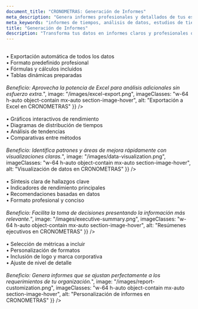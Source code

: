 ```yaml
---
document_title: "CRONOMETRAS: Generación de Informes"
meta_description: "Genera informes profesionales y detallados de tus estudios de tiempos con CRONOMETRAS."
meta_keywords: "informes de tiempos, análisis de datos, estudios de tiempos, reportes industriales"
title: "Generación de Informes"
description: "Transforma tus datos en informes claros y profesionales que facilitan la toma de decisiones."
---
```


<Section
  section={{
    title: "Exportación a Excel",
    content: "Lleva tus datos a un formato familiar y versátil:<br/><br/>• Exportación automática de todos los datos<br/>• Formato predefinido profesional<br/>• Fórmulas y cálculos incluidos<br/>• Tablas dinámicas preparadas<br/><br/><i>Beneficio: Aprovecha la potencia de Excel para análisis adicionales sin esfuerzo extra.</i>",
    image: "/images/excel-export.png",
    imageClasses: "w-64 h-auto object-contain mx-auto section-image-hover",
    alt: "Exportación a Excel en CRONOMETRAS"
  }}
/>

<Section
  section={{
    title: "Visualización de Datos",
    content: "Comprende tus datos de un vistazo:<br/><br/>• Gráficos interactivos de rendimiento<br/>• Diagramas de distribución de tiempos<br/>• Análisis de tendencias<br/>• Comparativas entre métodos<br/><br/><i>Beneficio: Identifica patrones y áreas de mejora rápidamente con visualizaciones claras.</i>",
    image: "/images/data-visualization.png",
    imageClasses: "w-64 h-auto object-contain mx-auto section-image-hover",
    alt: "Visualización de datos en CRONOMETRAS"
  }}
/>

<Section
  section={{
    title: "Resúmenes Ejecutivos",
    content: "Comunica resultados de manera efectiva:<br/><br/>• Síntesis clara de hallazgos clave<br/>• Indicadores de rendimiento principales<br/>• Recomendaciones basadas en datos<br/>• Formato profesional y conciso<br/><br/><i>Beneficio: Facilita la toma de decisiones presentando la información más relevante.</i>",
    image: "/images/executive-summary.png",
    imageClasses: "w-64 h-auto object-contain mx-auto section-image-hover",
    alt: "Resúmenes ejecutivos en CRONOMETRAS"
  }}
/>

<Section
  section={{
    title: "Personalización de Informes",
    content: "Adapta los informes a tus necesidades:<br/><br/>• Selección de métricas a incluir<br/>• Personalización de formatos<br/>• Inclusión de logo y marca corporativa<br/>• Ajuste de nivel de detalle<br/><br/><i>Beneficio: Genera informes que se ajustan perfectamente a los requerimientos de tu organización.</i>",
    image: "/images/report-customization.png",
    imageClasses: "w-64 h-auto object-contain mx-auto section-image-hover",
    alt: "Personalización de informes en CRONOMETRAS"
  }}
/>

